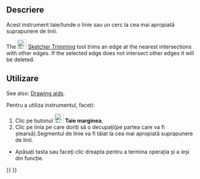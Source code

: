 <languages/>

{{Docnav
|[[Sketcher_CreateChamfer|Chamfer]]
|[[Sketcher_Split|Split]]
|[[Sketcher_Workbench|Sketcher]]
|IconL=Sketcher_CreateChamfer.svg
|IconR=Sketcher_Split.svg
|IconC=Workbench_Sketcher.svg
}}

<div class="mw-translate-fuzzy">
{{GuiCommand/ro
|Name/ro=Sketcher Taie marginea
|Icon=Sketcher Trimming.png
|Workbenches=[[Sketcher Workbench/ro|Sketcher]]
|MenuLocation=Sketch → Geometria schitei → Taie marginea
|Version=0.12
|SeeAlso=[[Sketcher Extend/ro|Prelungirea muchiei]]
}}
</div>

<span id="Description"></span>
<div class="mw-translate-fuzzy">
==Descriere==
Acest instrument taie/tunde o linie sau un cerc la cea mai apropiată suprapunere de linii.
</div>

The [[Image:Sketcher_Trimming.svg|24px]] [[Sketcher_Trimming|Sketcher Trimming]] tool trims an edge at the nearest intersections with other edges. If the selected edge does not intersect other edges it will be deleted.

<span id="Usage"></span>
<div class="mw-translate-fuzzy">
==Utilizare==
</div>

See also: [[Sketcher_Workbench#Drawing_aids|Drawing aids]].

<div class="mw-translate-fuzzy">
Pentru a utiliza instrumentul, faceți: 
# Clic pe butonul [[File:Sketcher Trimming.png|24px]] '''Taie marginea''', 
# Clic pe linia pe care doriți să o decupați(pe partea care va fi ștearsă).Segmentul de linie va fi tăiat la cea mai apropiată suprapunere de linii.
* Apăsați tasta {{KEY | ESC}} sau faceți clic dreapta pentru a termina operația și a ieși din funcție.
</div>


{{Docnav
|[[Sketcher_CreateChamfer|Chamfer]]
|[[Sketcher_Split|Split]]
|[[Sketcher_Workbench|Sketcher]]
|IconL=Sketcher_CreateChamfer.svg
|IconR=Sketcher_Split.svg
|IconC=Workbench_Sketcher.svg
}}

{{Sketcher_Tools_navi{{#translation:}}}}
{{Userdocnavi{{#translation:}}}}